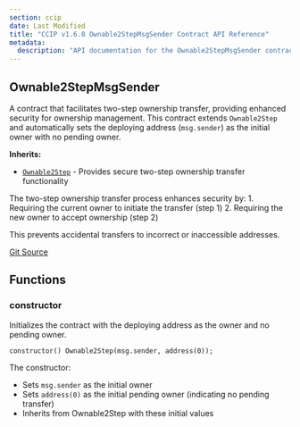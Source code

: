 ```yaml
---
section: ccip
date: Last Modified
title: "CCIP v1.6.0 Ownable2StepMsgSender Contract API Reference"
metadata:
  description: "API documentation for the Ownable2StepMsgSender contract in Chainlink CCIP v1.6.0"
---
```



<CcipCommon callout="ImportMoveCorePackage140" />

## Ownable2StepMsgSender

A contract that facilitates two-step ownership transfer, providing enhanced security for ownership management. This contract extends `Ownable2Step` and automatically sets the deploying address (`msg.sender`) as the initial owner with no pending owner.

**Inherits:**

- [`Ownable2Step`](/ccip/api-reference/evm/v1.6.0/ownable-2-step) - Provides secure two-step ownership transfer functionality

<Aside type="note">
The two-step ownership transfer process enhances security by:
1. Requiring the current owner to initiate the transfer (step 1)
2. Requiring the new owner to accept ownership (step 2)

This prevents accidental transfers to incorrect or inaccessible addresses.

</Aside>

[Git Source](https://github.com/smartcontractkit/chainlink-evm/blob/contracts-release/1.4.0/contracts/src/v0.8/shared/access/Ownable2StepMsgSender.sol)

## Functions

### constructor

Initializes the contract with the deploying address as the owner and no pending owner.

```solidity
constructor() Ownable2Step(msg.sender, address(0));
```

<Aside>

The constructor:

- Sets `msg.sender` as the initial owner
- Sets `address(0)` as the initial pending owner (indicating no pending transfer)
- Inherits from Ownable2Step with these initial values

</Aside>

